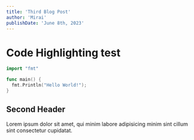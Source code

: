 ```yaml
---
title: 'Third Blog Post'
author: 'Mirai'
publishDate: 'June 8th, 2023'
---
```



# Code Highlighting test

```go
import "fmt"

func main() {
  fmt.Println("Hello World!");
}
```

## Second Header

Lorem ipsum dolor sit amet, qui minim labore adipisicing minim sint cillum sint consectetur cupidatat.

